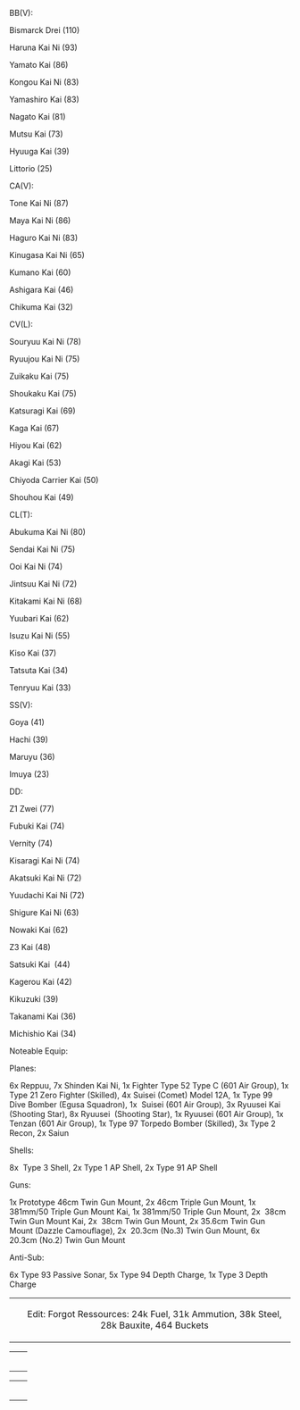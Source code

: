 BB(V):

Bismarck Drei (110)

Haruna Kai Ni (93)

Yamato Kai (86)

Kongou Kai Ni (83)

Yamashiro Kai (83)

Nagato Kai (81)

Mutsu Kai (73)

Hyuuga Kai (39)

Littorio (25)

CA(V):

Tone Kai Ni (87)

Maya Kai Ni (86)

Haguro Kai Ni (83)

Kinugasa Kai Ni (65)

Kumano Kai (60)

Ashigara Kai (46)

Chikuma Kai (32)

CV(L):

Souryuu Kai Ni (78)

Ryuujou Kai Ni (75)

Zuikaku Kai (75)

Shoukaku Kai (75)

Katsuragi Kai (69)

Kaga Kai (67)

Hiyou Kai (62)

Akagi Kai (53)

Chiyoda Carrier Kai (50)

Shouhou Kai (49)

CL(T):

Abukuma Kai Ni (80)

Sendai Kai Ni (75)

Ooi Kai Ni (74)

Jintsuu Kai Ni (72)

Kitakami Kai Ni (68)

Yuubari Kai (62)

Isuzu Kai Ni (55)

Kiso Kai (37)

Tatsuta Kai (34)

Tenryuu Kai (33)

SS(V):

Goya (41)

Hachi (39)

Maruyu (36)

Imuya (23)

DD:

Z1 Zwei (77)

Fubuki Kai (74)

Vernity (74)

Kisaragi Kai Ni (74)

Akatsuki Kai Ni (72)

Yuudachi Kai Ni (72)

Shigure Kai Ni (63)

Nowaki Kai (62)

Z3 Kai (48)

Satsuki Kai  (44)

Kagerou Kai (42)

Kikuzuki (39)

Takanami Kai (36)

Michishio Kai (34)

Noteable Equip:

Planes:

6x Reppuu, 7x Shinden Kai Ni, 1x Fighter Type 52 Type C (601 Air Group), 1x Type 21 Zero Fighter (Skilled), 4x Suisei (Comet) Model 12A, 1x Type 99 Dive Bomber (Egusa Squadron), 1x  Suisei (601 Air Group), 3x Ryuusei Kai (Shooting Star), 8x Ryuusei  (Shooting Star), 1x Ryuusei (601 Air Group), 1x Tenzan (601 Air Group), 1x Type 97 Torpedo Bomber (Skilled), 3x Type 2 Recon, 2x Saiun

Shells:

8x  Type 3 Shell, 2x Type 1 AP Shell, 2x Type 91 AP Shell

Guns:

1x Prototype 46cm Twin Gun Mount, 2x 46cm Triple Gun Mount, 1x  381mm/50 Triple Gun Mount Kai, 1x 381mm/50 Triple Gun Mount, 2x  38cm Twin Gun Mount Kai, 2x  38cm Twin Gun Mount, 2x 35.6cm Twin Gun Mount (Dazzle Camouflage), 2x  20.3cm (No.3) Twin Gun Mount, 6x  20.3cm (No.2) Twin Gun Mount

Anti-Sub:

6x Type 93 Passive Sonar, 5x Type 94 Depth Charge, 1x Type 3 Depth Charge
{|
| style="text-align: center; height: 35px;"|
| style="text-align: center; height: 35px;"|Edit: Forgot Ressources: 24k Fuel, 31k Ammution, 38k Steel, 28k Bauxite, 464 Buckets
|}
{|
| style="text-align: center; height: 35px;"|
| style="text-align: center; height: 35px;"|
|}
{|
| style="text-align: center; height: 35px;"|
| style="text-align: center; height: 35px;"|
|}<ac_metadata title="Final Fleet, should I go for Medium/Hard- Combi?"> </ac_metadata>